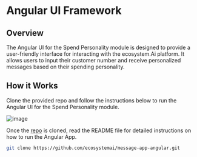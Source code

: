 # Angular UI Framework

## Overview

The Angular UI for the Spend Personality module is designed to provide a user-friendly interface for interacting with the ecosystem.Ai platform. It allows users to input their customer number and receive personalized messages based on their spending personality.

## How it Works

Clone the provided repo and follow the instructions below to run the Angular UI for the Spend Personality module.

![image](/images/modules/angular.png)

Once the  [repo](https://github.com/ecosystemai/message-app-angular)  is cloned, read the README file for detailed instructions on how to run the Angular App.
```bash
git clone https://github.com/ecosystemai/message-app-angular.git
```
